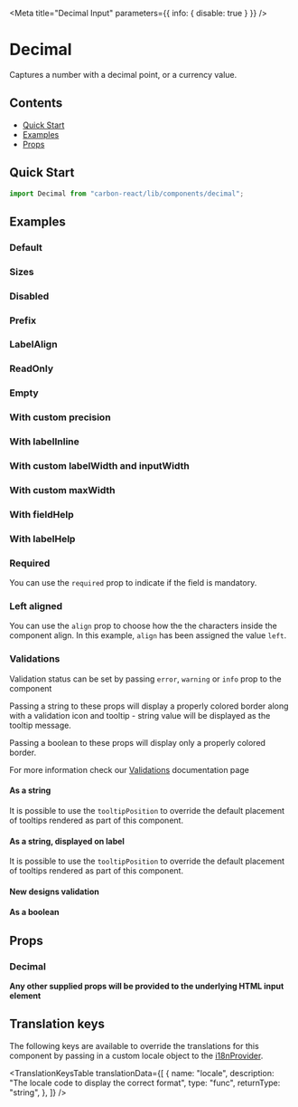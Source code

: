 

<Meta title="Decimal Input" parameters={{ info: { disable: true } }} />

# Decimal

Captures a number with a decimal point, or a currency value.

## Contents

- [Quick Start](#quick-start)
- [Examples](#examples)
- [Props](#props)

## Quick Start

```javascript
import Decimal from "carbon-react/lib/components/decimal";
```

## Examples

### Default

<Canvas>
  <Story name="default" story={stories.DefaultStory} />
</Canvas>

### Sizes

<Canvas>
  <Story name="sizes" story={stories.Sizes} />
</Canvas>

### Disabled

<Canvas>
  <Story name="disabled" story={stories.Disabled} />
</Canvas>

### Prefix

<Canvas>
  <Story name="prefix" story={stories.Prefix} />
</Canvas>

### LabelAlign

<Canvas>
  <Story name="labelAlign" story={stories.LabelAlign} />
</Canvas>

### ReadOnly

<Canvas>
  <Story name="readOnly" story={stories.ReadOnly} />
</Canvas>

### Empty

<Canvas>
  <Story name="empty" story={stories.Empty} />
</Canvas>

### With custom precision

<Canvas>
  <Story name="with custom precision" story={stories.WithCustomPrecision} />
</Canvas>

### With labelInline

<Canvas>
  <Story name="with labelInline" story={stories.LabelInline} />
</Canvas>

### With custom labelWidth and inputWidth

<Canvas>
  <Story
    name="with custom labelWidth and inputWidth"
    story={stories.WithCustomLabelWidthAndInputWidth}
  />
</Canvas>

### With custom maxWidth

<Canvas>
  <Story
    name="with custom maxWidth"
    story={stories.WithCustomMaxWidth}
  />
</Canvas>

### With fieldHelp

<Canvas>
  <Story name="with fieldHelp" story={stories.WithFieldHelp} />
</Canvas>

### With labelHelp

<Canvas>
  <Story name="with labelHelp" story={stories.WithLabelHelp} />
</Canvas>

### Required

You can use the `required` prop to indicate if the field is mandatory.

<Canvas>
  <Story name="required" story={stories.Required} />
</Canvas>

### Left aligned

You can use the `align` prop to choose how the the characters inside the component align.
In this example, `align` has been assigned the value `left`.

<Canvas>
  <Story name="left aligned" story={stories.LeftAligned} />
</Canvas>

### Validations

Validation status can be set by passing `error`, `warning` or `info` prop to the component

Passing a string to these props will display a properly colored border along with a validation icon and tooltip - string value will be displayed as the tooltip message.

Passing a boolean to these props will display only a properly colored border.

For more information check our [Validations](?path=/docs/documentation-validations--page "Validations") documentation page

#### As a string

<Canvas>
  <Story
    name="validations - string - component"
    story={stories.ValidationsStringComponent}
  />
</Canvas>

It is possible to use the `tooltipPosition` to override the default placement of tooltips rendered as part of this component.

<Canvas>
  <Story
    name="validations - string - with tooltipPosition overriden - component"
    story={stories.ValidationsTooltip}
  />
</Canvas>

#### As a string, displayed on label

<Canvas>
  <Story
    name="validations - string - label"
    story={stories.ValidationsStringLabel}
  />
</Canvas>

It is possible to use the `tooltipPosition` to override the default placement of tooltips rendered as part of this component.

<Canvas>
  <Story
    name="validations - string - with tooltipPosition overriden - label"
    story={stories.ValidationsTooltipLabel}
  />
</Canvas>

#### New designs validation

<Canvas>
  <Story
    name="validations - string - new design"
    story={stories.ValidationsRedesign}
  />
</Canvas>

#### As a boolean

<Canvas>
  <Story name="validations - boolean" story={stories.ValidationsBoolean} />
</Canvas>

## Props

### Decimal

<StyledSystemProps of={Decimal} noHeader margin />

**Any other supplied props will be provided to the underlying HTML input element**

## Translation keys

The following keys are available to override the translations for this component by passing in a custom locale object to the
[i18nProvider](https://carbon.sage.com/?path=/story/documentation-i18n--page).

<TranslationKeysTable
  translationData={[
    {
      name: "locale",
      description: "The locale code to display the correct format",
      type: "func",
      returnType: "string",
    },
  ]}
/>
